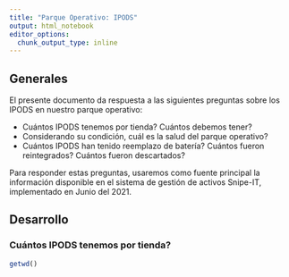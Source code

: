 ```yaml
---
title: "Parque Operativo: IPODS"
output: html_notebook
editor_options: 
  chunk_output_type: inline
---
```


## Generales

El presente documento da respuesta a las siguientes preguntas sobre los IPODS en nuestro parque operativo: 

- Cuántos IPODS tenemos por tienda? Cuántos debemos tener?
- Considerando su condición, cuál es la salud del parque operativo?
- Cuántos IPODS han tenido reemplazo de batería? Cuántos fueron reintegrados? Cuántos fueron descartados?

Para responder estas preguntas, usaremos como fuente principal la información disponible en el sistema de gestión de activos Snipe-IT, implementado en Junio del 2021. 

## Desarrollo
### Cuántos IPODS tenemos por tienda? 

```r
getwd()

```


